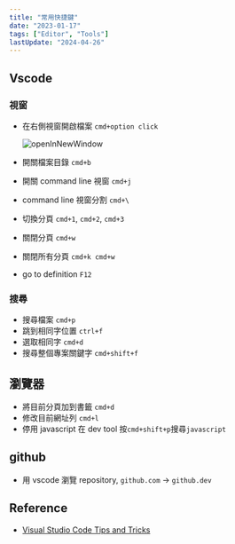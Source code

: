 ```yaml
---
title: "常用快捷鍵"
date: "2023-01-17"
tags: ["Editor", "Tools"]
lastUpdate: "2024-04-26"
---
```


## Vscode

### 視窗

- 在右側視窗開啟檔案 `cmd+option click`

  ![openInNewWindow](/2023-01-16-Vscode/openInNewWindow.gif)

- 開關檔案目錄 `cmd+b`
- 開關 command line 視窗 `cmd+j`
- command line 視窗分割 `cmd+\`
- 切換分頁 `cmd+1`, `cmd+2`, `cmd+3`
- 關閉分頁 `cmd+w`
- 關閉所有分頁 `cmd+k cmd+w`
- go to definition `F12`

### 搜尋

- 搜尋檔案 `cmd+p`
- 跳到相同字位置 `ctrl+f`
- 選取相同字 `cmd+d`
- 搜尋整個專案關鍵字 `cmd+shift+f`

## 瀏覽器

- 將目前分頁加到書籤 `cmd+d`
- 修改目前網址列 `cmd+l`
- 停用 javascript 在 dev tool 按`cmd+shift+p`搜尋`javascript`

## github

- 用 vscode 瀏覽 repository, `github.com` → `github.dev`

## Reference

- [Visual Studio Code Tips and Tricks](https://code.visualstudio.com/docs/getstarted/tips-and-tricks)
